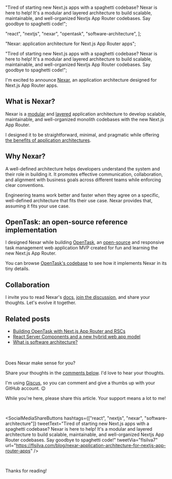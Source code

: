 






  "Tired of starting new Next.js apps with a spaghetti codebase? Nexar is here to help! It's a modular and layered architecture to build scalable, maintainable, and well-organized Nextjs App Router codebases. Say goodbye to spaghetti code!";








  "react",
  "nextjs",
  "nexar",
  "opentask",
  "software-architecture",
];

  "Nexar: application architecture for Next.js App Router apps";

  "Tired of starting new Next.js apps with a spaghetti codebase? Nexar is here to help! It's a modular and layered architecture to build scalable, maintainable, and well-organized Nextjs App Router codebases. Say goodbye to spaghetti code!";




I'm excited to announce [Nexar](https://nexar.dev), an application architecture designed for Next.js App Router apps.

## What is Nexar?

Nexar is a [modular](/blog/what-is-software-architecture/#modules-and-modular-architectures) and [layered](/blog/what-is-software-architecture/#layers-and-layered-architectures) application architecture to develop scalable, maintainable, and well-organized monolith codebases with the new Next.js App Router.

I designed it to be straightforward, minimal, and pragmatic while offering [the benefits of application architectures](/blog/what-is-software-architecture/#why-software-architecture-is-important).

## Why Nexar?

<InfoBoxQuotation>
  A well-defined architecture helps developers understand the system and their
  role in building it. It promotes effective communication, collaboration, and
  alignment with business goals across different teams while enforcing clear
  conventions.
</InfoBoxQuotation>

Engineering teams work better and faster when they agree on a specific, well-defined architecture that fits their use case. Nexar provides that, assuming it fits your use case.

## OpenTask: an open-source reference implementation

I designed Nexar while building [OpenTask](/blog/building-opentask-nextjs-app-router-react-server-components/), an [open-source](https://github.com/flsilva/opentask) and responsive task management web application MVP created for fun and learning the new Next.js App Router.

You can browse [OpenTask's codebase](https://github.com/flsilva/opentask) to see how it implements Nexar in its tiny details.

## Collaboration

I invite you to read Nexar's [docs](https://nexar.dev/learn), [join the discussion](https://github.com/flsilva/nexar.dev/discussions), and share your thoughts. Let's evolve it together.

## Related posts

- [Building OpenTask with Next.js App Router and RSCs](/blog/building-opentask-nextjs-app-router-react-server-components/)
- [React Server Components and a new hybrid web app model](/blog/react-server-components-and-a-new-hybrid-web-app-model/)
- [What is software architecture?](/blog/what-is-software-architecture/)

<br />
<br />

<InfoBox>
Does Nexar make sense for you?

Share your thoughts in the [comments below](#post-comments). I'd love to hear your thoughts.

I'm using [Giscus](https://giscus.app/), so you can comment and give a thumbs up with your GitHub account. 😉

While you're here, please share this article. Your support means a lot to me!

<br />

<SocialMediaShareButtons
  hashtags={["react", "nextjs", "nexar", "software-architecture"]}
  tweetText="Tired of starting new Next.js apps with a spaghetti codebase? Nexar is here to help! It's a modular and layered architecture to build scalable, maintainable, and well-organized Nextjs App Router codebases. Say goodbye to spaghetti code!"
  tweetVia="flsilva7"
  url="https://flsilva.com/blog/nexar-application-architecture-for-nextjs-app-router-apps"
/>

<br />

Thanks for reading!

</InfoBox>

<br />
